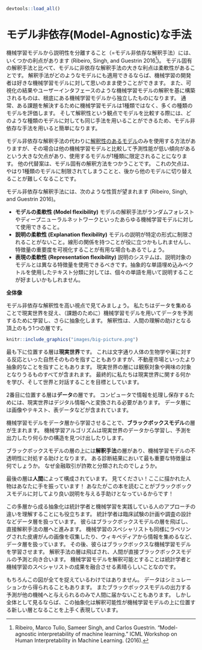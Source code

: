 ```r
devtools::load_all()
```

# モデル非依存(Model-Agnostic)な手法 {#agnostic}
<!--
# Model-Agnostic Methods {#agnostic}
-->

<!--
Separating the explanations from the machine learning model (= model-agnostic interpretation methods) has some advantages (Ribeiro, Singh, and Guestrin 2016[^Ribeiro2016]).
The great advantage of model-agnostic interpretation methods over model-specific ones is their flexibility.
Machine learning developers are free to use any machine learning model they like when the interpretation methods can be applied to any model.
Anything that builds on an interpretation of a machine learning model, such as a graphic or user interface, also becomes independent of the underlying machine learning model.
Typically, not just one, but many types of machine learning models are evaluated to solve a task, and when comparing models in terms of interpretability, it is easier to work with model-agnostic explanations, because the same method can be used for any type of model.
-->
機械学習モデルから説明性を分離すること（=モデル非依存な解釈手法）には、いくつかの利点があります (Ribeiro, Singh, and Guestrin 2016[^Ribeiro2016])。
モデル固有の解釈手法と比べて、モデルに非依存な解釈手法の大きな利点は柔軟性があることです。
解釈手法がどのようなモデルにも適用できるならば、機械学習の開発者は好きな機械学習モデルに対して思いのまま使うことができます。
また、可視化の結果やユーザーインタフェースのような機械学習モデルの解釈を基に構築されるものは、根底にある機械学習モデルから独立したものになります。
通常、ある課題を解決するために機械学習モデルは1種類ではなく、多くの種類のモデルを評価します。
そして解釈性という観点でモデルを比較する際には、どのような種類のモデルに対しても同じ手法を用いることができるため、モデル非依存な手法を用いると簡単になります。

<!--
An alternative to model-agnostic interpretation methods is to use only [interpretable models](#simple), which often has the big disadvantage that predictive performance is lost compared to other machine learning models and you limit yourself to one type of model.
The other alternative is to use model-specific interpretation methods.
The disadvantage of this is that it also binds you to one model type and it will be difficult to switch to something else.
--> 
モデル非依存な解釈手法の代わりに[解釈性のあるモデル](#simple)のみを使用する方法がありますが、その場合は他の機械学習モデルと比較して予測性能が低い傾向があるという大きな欠点があり、使用するモデルが1種類に限定されることになります。
他の代替案は、モデル固有の解釈方法をつかうことです。
これの欠点は、やはり1種類のモデルに制限されてしまうことと、後から他のモデルに切り替えることが難しくなることです。

<!--
Desirable aspects of a model-agnostic explanation system are (Ribeiro, Singh, and Guestrin 2016):
- **Model flexibility:**
The interpretation method can work with any machine learning model, such as random forests and deep neural networks.
- **Explanation flexibility:**
You are not limited to a certain form of explanation.
In some cases it might be useful to have a linear formula, in other cases a graphic with feature importances.
- **Representation flexibility:**
The explanation system should be able to use a different feature representation as the model being explained.
For a text classifier that uses abstract word embedding vectors, it might be preferable to use the presence of individual words for the explanation.
-->
モデル非依存な解釈手法には、次のような性質が望まれます (Ribeiro, Singh, and Guestrin 2016)。

- **モデルの柔軟性 (Model flexibility)**
モデルの解釈手法がランダムフォレストやディープニューラルネットワークといったあらゆる機械学習モデルに対して使用できること。
- **説明の柔軟性 (Explanation flexibility)**
モデルの説明が特定の形式に制限されることがないこと。線形の関係を持つことが役に立つかもしれませんし、特徴量の重要度を可視化することが有用な場合もあるでしょう。
- **表現の柔軟性 (Representation flexibility)**
説明のシステムは、説明対象のモデルとは異なる特徴量を使用できるべきです。抽象的な単語埋め込みベクトルを使用したテキスト分類に対しては、個々の単語を用いて説明することが好ましいかもしれません。

<!--
**The bigger picture**
-->
**全体像**

<!--
Let us take a high level look at model-agnostic interpretability.
We capture the world by collecting data, and abstract it further by learning to predict the data (for the task) with a machine learning model.
Interpretability is just another layer on top that helps humans understand.
-->
モデル非依存な解釈性を高い視点で見てみましょう。
私たちはデータを集めることで現実世界を捉え、（課題のために）機械学習モデルを用いてデータを予測するために学習し、さらに抽象化します。
解釈性は、人間の理解の助けとなる頂上のもう1つの層です。

<!--
fig.cap="The big picture of explainable machine learning. The real world goes through many layers before it reaches the human in the form of explanations."
-->
```r
knitr::include_graphics("images/big-picture.png")
```

<!--
The lowest layer is the **World**.
This could literally be nature itself, like the biology of the human body and how it reacts to medication, but also more abstract things like the real estate market.
The World layer contains everything that can be observed and is of interest.
Ultimately, we want to learn something about the World and interact with it.
-->
最も下に位置する層は**現実世界**です。
これは文字通り人体の生物学や薬に対する反応といった自然そのものを指すこともありますが、不動産市場といったより抽象的なことを指すこともあります。
現実世界の層には観察対象や興味の対象となりうるものすべてが含まれます。
最終的に私たちは現実世界に関する何かを学び、そして世界と対話することを目標としています。

<!--
The second layer is the **Data** layer.
We have to digitize the World in order to make it processable for computers and also to store information.
The Data layer contains anything from images, texts, tabular data and so on.
-->
2番目に位置する層は**データ**の層です。
コンピュータで情報を処理し保存するためには、現実世界はデジタル情報へと変換される必要があります。
データ層には画像やテキスト、表データなどが含まれています。

<!--
By fitting machine learning models based on the Data layer, we get the **Black Box Model** layer.
Machine learning algorithms learn with data from the real world to make predictions or find structures.
-->
機械学習モデルをデータ層から学習させることで、**ブラックボックスモデル**の層が生まれます。
機械学習アルゴリズムは現実世界のデータから学習し、予測を出力したり何らかの構造を見つけ出したりします。

<!--
Above the Black Box Model layer is the **Interpretability Methods** layer, which helps us deal with the opacity of machine learning models.
What were the most important features for a particular diagnosis?
Why was a financial transaction classified as fraud?
-->
ブラックボックスモデルの層の上には**解釈手法**の層があり、機械学習モデルの不透明性に対処する助けとなります。
ある診断結果において最も重要な特徴量は何でしょうか。
なぜ金融取引が詐欺と分類されたのでしょうか。

<!--
The last layer is occupied by a **Human**.
Look! This one waves to you because you are reading this book and helping to provide better explanations for black box models!
Humans are ultimately the consumers of the explanations.
-->
最後の層は**人間**によって構成されています。
見てください！ここに描かれた人物はあなたに手を振っています！
あなたがこの本を読むことがブラックボックスモデルに対してより良い説明を与える手助けとなっているからです！

<!--
This multi-layered abstraction also helps to understand the differences in approaches between statisticians and machine learning practitioners.
Statisticians deal with the Data layer, such as planning clinical trials or designing surveys.
They skip the Black Box Model layer and go right to the Interpretability Methods layer.
Machine learning specialists also deal with the Data layer, such as collecting labeled samples of skin cancer images or crawling Wikipedia.
Then they train a black box machine learning model.
The Interpretability Methods layer is skipped and humans directly deal with the black box model predictions.
It's great that interpretable machine learning fuses the work of statisticians and machine learning specialists.
-->
この多層から成る抽象化は統計学者と機械学習を実践している人のアプローチの違いを理解することにも役立ちます。
統計学者は臨床試験の計画や調査の設計などデータ層を扱っています。
彼らはブラックボックスモデルの層を飛ばし、直接解釈手法の層へと進みます。
機械学習のスペシャリストも同様にラベリングされた皮膚がんの画像を収集したり、ウィキペディアから情報を集めるなど、データ層を扱っています。
その後、彼らはブラックボックスな機械学習モデルを学習させます。
解釈手法の層は飛ばされ、人間が直接ブラックボックスモデルの予測と向き合います。
機械学習モデルを解釈可能とすることは統計学者と機械学習のスペシャリストの成果を融合させる素晴らしいことなのです。

<!--
Of course this graphic does not capture everything:
Data could come from simulations.
Black box models also output predictions that might not even reach humans, but only supply other machines, and so on.
But overall it is a useful abstraction to understand how interpretability becomes this new layer on top of machine learning models.
-->
もちろんこの図が全てを捉えているわけではありません。
データはシミュレーションから得られることもあります。
またブラックボックスモデルの出力する予測が他の機械へと与えられるのみで人間に届かないこともあります。
しかし全体として見るならば、この抽象化は解釈可能性が機械学習モデルの上に位置する新しい層となることを上手く表現しています。

[^Ribeiro2016]: Ribeiro, Marco Tulio, Sameer Singh, and Carlos Guestrin. "Model-agnostic interpretability of machine learning." ICML Workshop on Human Interpretability in Machine Learning. (2016).

